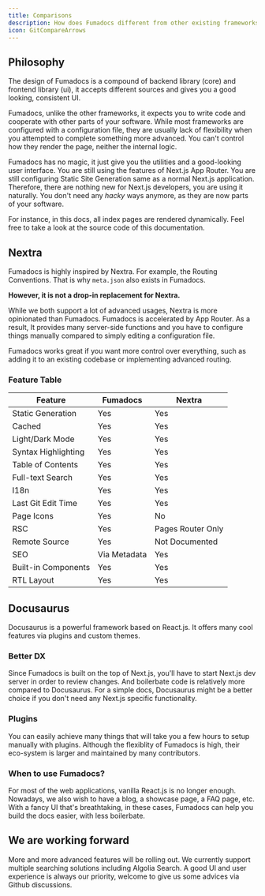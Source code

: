 ```yaml
---
title: Comparisons
description: How does Fumadocs different from other existing frameworks
icon: GitCompareArrows
---
```


## Philosophy

The design of Fumadocs is a compound of backend
library (core) and frontend library (ui), it accepts different sources and gives you a good
looking, consistent UI.

Fumadocs, unlike the other frameworks, it expects you to write code and cooperate with other parts of your software.
While most frameworks are configured with a configuration file, they are usually lack of flexibility when you attempted to complete something more advanced.
You can't control how they render the page, neither the internal logic.

Fumadocs has no magic, it just give you the utilities and a good-looking user interface.
You are still using the features of Next.js App Router.
You are still configuring Static Site Generation same as a normal Next.js application.
Therefore, there are nothing new for Next.js developers, you are using it naturally.
You don't need any _hacky_ ways anymore, as they are now parts of your software.

For instance, in this docs, all index pages are rendered dynamically.
Feel free to take a look at the source code of this documentation.

## Nextra

Fumadocs is highly inspired by Nextra. For example, the Routing Conventions. That is why
`meta.json` also exists in Fumadocs.

**However, it is not a drop-in replacement for Nextra.**

While we both support a lot of
advanced usages, Nextra is more opinionated than Fumadocs. Fumadocs is accelerated by App Router. As a result, It provides many server-side functions and you have to
configure things manually compared to simply editing a configuration file.

Fumadocs works great if you want more control over everything, such as
adding it to an existing codebase or implementing advanced routing.

### Feature Table

| Feature             | Fumadocs     | Nextra            |
| ------------------- | ------------ | ----------------- |
| Static Generation   | Yes          | Yes               |
| Cached              | Yes          | Yes               |
| Light/Dark Mode     | Yes          | Yes               |
| Syntax Highlighting | Yes          | Yes               |
| Table of Contents   | Yes          | Yes               |
| Full-text Search    | Yes          | Yes               |
| I18n                | Yes          | Yes               |
| Last Git Edit Time  | Yes          | Yes               |
| Page Icons          | Yes          | No                |
| RSC                 | Yes          | Pages Router Only |
| Remote Source       | Yes          | Not Documented    |
| SEO                 | Via Metadata | Yes               |
| Built-in Components | Yes          | Yes               |
| RTL Layout          | Yes          | Yes               |

## Docusaurus

Docusaurus is a powerful framework based on React.js. It offers many cool
features via plugins and custom themes.

### Better DX

Since Fumadocs is built on the top of Next.js, you'll have to start Next.js dev
server in order to review changes. And boilerbate code is relatively more
compared to Docusaurus. For a simple docs, Docusaurus might be a better choice
if you don't need any Next.js specific functionality.

### Plugins

You can easily achieve many things that will take you a few hours to setup
manually with plugins. Although the flexiblity of Fumadocs is high, their
eco-system is larger and maintained by many contributors.

### When to use Fumadocs?

For most of the web applications, vanilla React.js is no longer enough.
Nowadays, we also wish to have a blog, a showcase page, a FAQ page, etc. With a
fancy UI that's breathtaking, in these cases, Fumadocs can help you build the
docs easier, with less boilerbate.

## We are working forward

More and more advanced features will be rolling out. We currently support
multiple searching solutions including Algolia Search. A good UI and user
experience is always our priority, welcome to give us some advices via Github
discussions.
